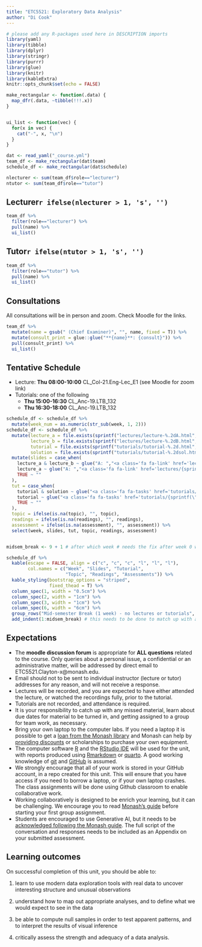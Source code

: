 ```yaml
---
title: "ETC5521: Exploratory Data Analysis"
author: "Di Cook"
---
```


```r
# please add any R-packages used here in DESCRIPTION imports
library(yaml)
library(tibble)
library(dplyr)
library(stringr)
library(purrr)
library(glue)
library(knitr)
library(kableExtra)
knitr::opts_chunk$set(echo = FALSE)
```

```r
make_rectangular <- function(.data) {
  map_dfr(.data, ~tibble(!!!.x))
}


ui_list <- function(vec) {
  for(x in vec) {
    cat("-", x, "\n")
  }
}

```


```r
dat <- read_yaml("_course.yml")
team_df <- make_rectangular(dat$team)
schedule_df <- make_rectangular(dat$schedule)

nlecturer <- sum(team_df$role=="lecturer")
ntutor <- sum(team_df$role=="tutor")
```


## Lecturer`r ifelse(nlecturer > 1, 's', '')`

```r
team_df %>% 
  filter(role=="lecturer") %>% 
  pull(name) %>% 
  ui_list()
```

## Tutor`r ifelse(ntutor > 1, 's', '')`

```r
team_df %>% 
  filter(role=="tutor") %>% 
  pull(name) %>% 
  ui_list()
```

## Consultations

All consultations will be in person and zoom. Check Moodle for the links.

```r
team_df %>% 
  mutate(name = gsub(" (Chief Examiner)", "", name, fixed = T)) %>% 
  mutate(consult_print = glue::glue("**{name}**: {consult}")) %>% 
  pull(consult_print) %>% 
  ui_list()
```


## Tentative Schedule

* Lecture: **Thu 08:00-10:00** CL_Col-21.Eng-Lec_E1 (see Moodle for zoom link)
* Tutorials: one of the following
  * **Thu 15:00-16:30** CL_Anc-19.LTB_132 
  * **Thu 16:30-18:00** CL_Anc-19.LTB_132

```r
schedule_df <- schedule_df %>%
  mutate(week_num = as.numeric(str_sub(week, 1, 2)))
schedule_df <- schedule_df %>% 
  mutate(lecture_a = file.exists(sprintf("lectures/lecture-%.2dA.html", week_num)),
         lecture_b = file.exists(sprintf("lectures/lecture-%.2dB.html", week_num)),
         tutorial = file.exists(sprintf("tutorials/tutorial-%.2d.html", week_num)),
         solution = file.exists(sprintf("tutorials/tutorial-%.2dsol.html", week_num))) %>%  
  mutate(slides = case_when(
    lecture_a & lecture_b ~ glue("A: ","<a class='fa fa-link' href='lectures/{sprintf(\"lecture-%.2dA.html\", week_num)}' target='_blank'></a> <a class='fab fa-r-project' href='lectures/{sprintf(\"lecture-%.2dA.Rmd\", week_num)}' target='_blank'></a> <a class='fa fa-file-pdf' href='lectures/{sprintf(\"lecture-%.2dA.pdf\", week_num)}' target='_blank'></a>"," ; ", "B: ","<a class='fa fa-link' href='lectures/{sprintf(\"lecture-%.2dB.html\", week_num)}' target='_blank'></a> <a class='fab fa-r-project' href='lectures/{sprintf(\"lecture-%.2dB.Rmd\", week_num)}' target='_blank'></a> <a class='fa fa-file-pdf' href='lectures/{sprintf(\"lecture-%.2dB.pdf\", week_num)}' target='_blank'></a>"),
    lecture_a ~ glue("A: ","<a class='fa fa-link' href='lectures/{sprintf(\"lecture-%.2dA.html\", week_num)}' target='_blank'></a> <a class='fab fa-r-project' href='lectures/{sprintf(\"lecture-%.2dA.Rmd\", week_num)}' target='_blank'></a> <a class='fa fa-file-pdf' href='lectures/{sprintf(\"lecture-%.2dA.pdf\", week_num)}' target='_blank'></a>"),
    TRUE ~ ""
  ),
  tut = case_when(
    tutorial & solution ~ glue("<a class='fa fa-tasks' href='tutorials/{sprintf(\"tutorial-%.2d\", week_num)}.html' target='_blank'></a> <a class='fa fa-wrench' href='tutorials/{sprintf(\"tutorial-%.2d\", week_num)}.qmd' target='_blank'></a> <a class='fa fa-lightbulb' href='tutorials/{sprintf(\"tutorial-%.2d\", week_num)}sol.html' target='_blank'></a>"),
    tutorial ~ glue("<a class='fa fa-tasks' href='tutorials/{sprintf(\"tutorial-%.2d\", week_num)}.html' target='_blank'></a>"),
    TRUE ~ ""
  ),
  topic = ifelse(is.na(topic), "", topic),
  readings = ifelse(is.na(readings), "", readings),
  assessment = ifelse(is.na(assessment), "", assessment)) %>% 
  select(week, slides, tut, topic, readings, assessment)


midsem_break <- 9 + 1 # after which week # needs the fix after week 0 was added

schedule_df %>% 
  kable(escape = FALSE, align = c("c", "c", "c", "l", "l", "l"),
        col.names = c("Week", "Slides", "Tutorial", 
                      "Topic", "Readings", "Assessments")) %>% 
  kable_styling(bootstrap_options = "striped",
                fixed_thead = T) %>% 
  column_spec(1, width = "0.5cm") %>% 
  column_spec(2, width = "1cm") %>% 
  column_spec(3, width = "1cm") %>% 
  column_spec(6, width = "6cm") %>% 
  group_rows("Mid-semester Break (1 week) - no lectures or tutorials", midsem_break + 1, 12, label_row_css = "background-color: #d9e1e8;") %>% 
  add_indent(1:midsem_break) # this needs to be done to match up with above
```

## Expectations

* The **moodle discussion forum** is appropriate for **ALL questions** related to the course. Only queries about a personal issue, a confidential or an administrative matter, will be addressed by direct email to ETC5521.Clayton-x@monash.edu. 
* Email should not to be sent to individual instructor (lecture or tutor) addresses for any reason, and will not receive a response.
* Lectures will be recorded, and you are expected to have either attended the lecture, or watched the recordings fully, prior to the tutorial.
* Tutorials are not recorded, and attendance is required.
* It is your responsibility to catch up with any missed material, learn about due dates for material to be turned in, and getting assigned to a group for team work, as necessary.
* Bring your own laptop to the computer labs. If you need a laptop it is possible to get a [loan from the Monash library](https://msa.monash.edu/services/msa-library/borrowing/gadgets/) and Monash can help by [providing discounts](https://www.monash.edu/esolutions/students/bring-your-own-device-byod) or scholarships to purchase your own equipment.
* The computer software [R](https://cran.r-project.org) and the [RStudio IDE](https://posit.co/products/open-source/rstudio/) will be used for the unit, with reports produced using [Rmarkdown](https://rmarkdown.rstudio.com) or [quarto](https://quarto.org). A good working knowledge of [git](https://git-scm.com) and [GitHub](https://github.com) is assumed.
* We strongly encourage that all of your work is stored in your GitHub account, in a repo created for this unit. This will ensure that you have access if you need to borrow a laptop, or if your own laptop crashes. The class assignments will be done using Github classroom to enable collaborative work.
* Working collaboratively is designed to be enrich your learning, but it can be challenging. We encourage you to read [Monash's guide](https://www.monash.edu/learnhq/resources/collaborate-with-others) before starting your first group assignment.
* Students are encouraged to use Generative AI, but it needs to be [acknowledged following the Monash guide](https://www.monash.edu/learnhq/build-digital-capabilities/create-online/acknowledging-the-use-of-generative-artificial-intelligence). The full script of the conversation and responses needs to be included as an Appendix on your submitted assessment. 

## Learning outcomes

On successful completion of this unit, you should be able to:

1. learn to use modern data exploration tools with real data to uncover interesting structure and unusual observations

2. understand how to map out appropriate analyses, and to define what we would expect to see in the data

3. be able to compute null samples in order to test apparent patterns, and to interpret the results of visual inference

4. critically assess the strength and adequacy of a data analysis.
